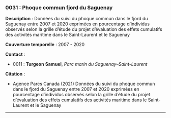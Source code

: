 ### 0031 : Phoque commun fjord du Saguenay {-}

<!-- -------------------------------------------------- -->
**Description** : Données du suivi du phoque commun dans le fjord du Saguenay entre 2007 et 2020 exprimées en pourcentage d'individus observés selon la grille d'étude du projet d'évaluation des effets cumulatifs des activités maritime dans le Saint-Laurent et le Saguenay

<!-- -------------------------------------------------- -->


<!-- -------------------------------------------------- -->

  **Couverture temporelle** : 2007 - 2020



<!-- -------------------------------------------------- -->
**Contact** :


  - 0011 : **Turgeon** **Samuel**, *Parc marin du Saguenay–Saint-Laurent*



<!-- -------------------------------------------------- -->
**Citation** :


  - Agence Parcs Canada (2021) Données du suivi du phoque commun dans le fjord du Saguenay entre 2007 et 2020 exprimées en pourcentage d'individus observés selon la grille d'étude du projet d'évaluation des effets cumulatifs des activités maritime dans le Saint-Laurent et le Saguenay




<!-- -------------------------------------------------- -->




<hr>
<br>
